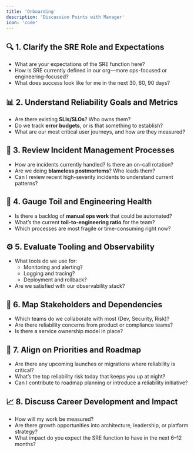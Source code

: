 ```yaml
---
title: 'Onboarding'
description: 'Discussion Points with Manager'
icon: 'code'
---
```



## 🔍 1. Clarify the SRE Role and Expectations
- What are your expectations of the SRE function here?
- How is SRE currently defined in our org—more ops-focused or engineering-focused?
- What does success look like for me in the next 30, 60, 90 days?

## 📊 2. Understand Reliability Goals and Metrics
- Are there existing **SLIs/SLOs**? Who owns them?
- Do we track **error budgets**, or is that something to establish?
- What are our most critical user journeys, and how are they measured?

## 🚨 3. Review Incident Management Processes
- How are incidents currently handled? Is there an on-call rotation?
- Are we doing **blameless postmortems**? Who leads them?
- Can I review recent high-severity incidents to understand current patterns?

## 🧯 4. Gauge Toil and Engineering Health
- Is there a backlog of **manual ops work** that could be automated?
- What’s the current **toil-to-engineering ratio** for the team?
- Which processes are most fragile or time-consuming right now?

## ⚙️ 5. Evaluate Tooling and Observability
- What tools do we use for:
  - Monitoring and alerting?
  - Logging and tracing?
  - Deployment and rollback?
- Are we satisfied with our observability stack?

## 🤝 6. Map Stakeholders and Dependencies
- Which teams do we collaborate with most (Dev, Security, Risk)?
- Are there reliability concerns from product or compliance teams?
- Is there a service ownership model in place?

## 🧭 7. Align on Priorities and Roadmap
- Are there any upcoming launches or migrations where reliability is critical?
- What’s the top reliability risk today that keeps you up at night?
- Can I contribute to roadmap planning or introduce a reliability initiative?

## 📈 8. Discuss Career Development and Impact
- How will my work be measured?
- Are there growth opportunities into architecture, leadership, or platform strategy?
- What impact do you expect the SRE function to have in the next 6–12 months?